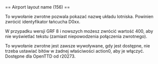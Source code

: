 <noinclude>{{pl/Development/NewGRF/inne strony|en=newgrf-specs.tt-wiki.net/wiki/Callback:_Layout_name|pl=pl/Development/NewGRF/NFO Specs/Callback/Layout name}}
</noinclude>== Airport layout name (156) ==

To wywołanie zwrotne pozwala pokazać nazwę układu lotniska. Powinien zwrócić identyfikator łańcucha D0xx. 

{{pl/Development/NewGRF/grfFrom|8}} W przypadku wersji GRF 8 i nowszych możesz zwrócić wartość 400, aby nie wyświetlać tekstu (zamiast niepowodzenia połączenia zwrotnego).

To wywołanie zwrotne jest zawsze wywoływane, gdy jest dostępne, nie trzeba ustawiać bitów w żadnej właściwości action0, aby je włączyć. Dostępne dla OpenTTD od r20273.
<!--[[Category:Callbacks]]-->